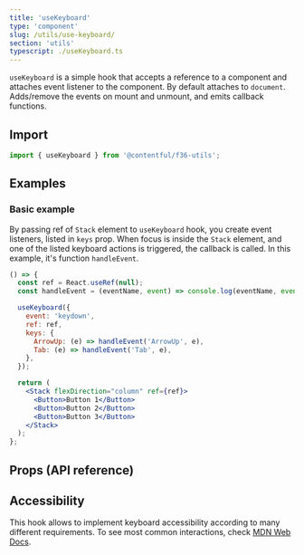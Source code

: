 ```yaml
---
title: 'useKeyboard'
type: 'component'
slug: /utils/use-keyboard/
section: 'utils'
typescript: ./useKeyboard.ts
---
```



`useKeyboard` is a simple hook that accepts a reference to a component and attaches event listener to the component. By default attaches to `document`. Adds/remove the events on mount and unmount, and emits callback functions.

## Import

```jsx static=true
import { useKeyboard } from '@contentful/f36-utils';
```

## Examples

### Basic example

By passing ref of `Stack` element to `useKeyboard` hook, you create event listeners, listed in `keys` prop. When focus is inside the `Stack` element, and one of the listed keyboard actions is triggered, the callback is called. In this example, it's function `handleEvent`.

```jsx
() => {
  const ref = React.useRef(null);
  const handleEvent = (eventName, event) => console.log(eventName, event);

  useKeyboard({
    event: 'keydown',
    ref: ref,
    keys: {
      ArrowUp: (e) => handleEvent('ArrowUp', e),
      Tab: (e) => handleEvent('Tab', e),
    },
  });

  return (
    <Stack flexDirection="column" ref={ref}>
      <Button>Button 1</Button>
      <Button>Button 2</Button>
      <Button>Button 3</Button>
    </Stack>
  );
};
```

## Props (API reference)

<Props of="useKeyboard" />

## Accessibility

This hook allows to implement keyboard accessibility according to many different requirements. To see most common interactions, check [MDN Web Docs](https://developer.mozilla.org/en-US/docs/Web/Accessibility/ARIA/Roles/Grid_Role#keyboard_interactions).
